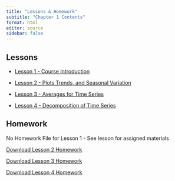 ```yaml
---
title: "Lessons & Homework"
subtitle: "Chapter 1 Contents"
format: html
editor: source
sidebar: false
---
```


::: {.callout-tip icon=false}

## Lessons

-   [Lesson 1 - Course Introduction](chapter_1_lesson_1_class.html)

-   [Lesson 2 - Plots Trends, and Seasonal Variation](chapter_1_lesson_2_class.html)

-   [Lesson 3 - Averages for Time Series](chapter_1_lesson_3_class.html)

-   [Lesson 4 - Decomposition of Time Series](chapter_1_lesson_4_class.html)

:::


::: {.callout-note icon=false}

## Homework

<!-- ## need to update href link to correct files when we get them -->

No Homework File for Lesson 1 - See lesson for assigned materials

<a href="https://tbrost.github.io/BYUI-Timeseries-Drafts/Homework/HW1_2.qmd" download="TS_HW_1_2.qmd"> Download Lesson 2 Homework </a>

<a href="https://tbrost.github.io/BYUI-Timeseries-Drafts/Homework/HW1_2.qmd" download="TS_HW_1_3.qmd"> Download Lesson 3 Homework </a>

<a href="https://tbrost.github.io/BYUI-Timeseries-Drafts/Homework/HW1_2.qmd" download="TS_HW_1_4.qmd"> Download Lesson 4 Homework </a>

:::
